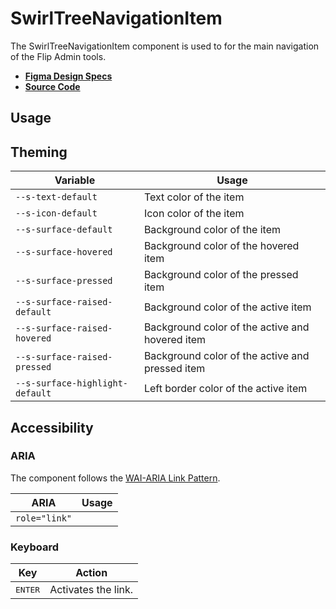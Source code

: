
<Meta title="Admin/FlipTreeNavigationItem" />

# SwirlTreeNavigationItem

The SwirlTreeNavigationItem component is used to for the main navigation of the
Flip Admin tools.

- **[Figma Design Specs](https://www.figma.com/file/Cks5hd1wSusGi1PYbpVgvX/Admindashboard?node-id=128%3A2201&t=RoIUBgbUhxFQOq8w-0)**
- **[Source Code](https://github.com/flip-corp/swirl/tree/main/packages/swirl-components/src/components/swirl-tree-navigation-item)**

## Usage

<Canvas withSource="open">
  <Story id="admin-fliptreenavigationitem--swirl-tree-navigation-item" />
</Canvas>

<ArgsTable story="." />

## Theming

| Variable                        | Usage                                           |
| ------------------------------- | ----------------------------------------------- |
| `--s-text-default`              | Text color of the item                          |
| `--s-icon-default`              | Icon color of the item                          |
| `--s-surface-default`           | Background color of the item                    |
| `--s-surface-hovered`           | Background color of the hovered item            |
| `--s-surface-pressed`           | Background color of the pressed item            |
| `--s-surface-raised-default`    | Background color of the active item             |
| `--s-surface-raised-hovered`    | Background color of the active and hovered item |
| `--s-surface-raised-pressed`    | Background color of the active and pressed item |
| `--s-surface-highlight-default` | Left border color of the active item            |

## Accessibility

### ARIA

The component follows the
[WAI-ARIA Link Pattern](https://www.w3.org/WAI/ARIA/apg/patterns/link/).

| ARIA          | Usage |
| ------------- | ----- |
| `role="link"` |       |

### Keyboard

| Key              | Action              |
| ---------------- | ------------------- |
| <kbd>ENTER</kbd> | Activates the link. |
